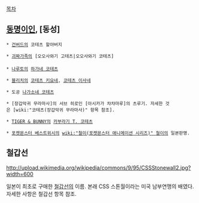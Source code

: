 [[목차]]
== [[동명이인]], [동성] ==

 * [[건버드]]의 코테츠 할아버지

 * [[괴짜가족]]의 [오오사와기 고테츠|오오사와기 코테츠]
 
 * [[나루토]]의 [[하가네 코테츠]]

 * [[블리치]]의 [[코테츠 키요네]], [[코테츠 이사네]]

 * 도공 [[나가소네 코테츠]]

 * [장갑악귀 무라마사]의 서브 히로인 [아시카가 챠챠마루]의 츠루기. 자세한 것은 [wiki:"코테츠(장갑악귀 무라마사)" 항목 참조].

 * [[TIGER & BUNNY]]의 [[카부라기 T. 코테츠]]

 * [[포켓몬스터 베스트위시]]의 [[wiki:"철이(포켓몬스터 애니메이션 시리즈)" 철이]]의 일본판명.




== 철갑선 ==
http://upload.wikimedia.org/wikipedia/commons/9/95/CSSStonewall2.jpg?width=600

일본이 최초로 구매한 [[철갑선]]의 이름. 본래 CSS 스톤월이라는 미국 남부연맹의 배였다. 자세한 사항은 철갑선 항목 참조.
